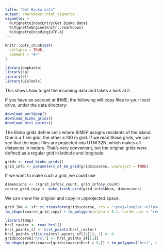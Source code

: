 ```yaml
---
title: "Get Bioko data"
output: rmarkdown::html_vignette
vignette: >
  %\VignetteIndexEntry{Get Bioko data}
  %\VignetteEngine{knitr::rmarkdown}
  %\VignetteEncoding{UTF-8}
---
```


```r
knitr::opts_chunk$set(
  collapse = TRUE,
  comment = "#>"
)
```

```r
library(popbioko)
library(sp)
library(sf)
library(GISTools)
```

This shows how to get the incoming data and takes a look at it.

If you have an account at IHME, the following will copy files to
your local drive, under the data directory:
```r
download_worldpop()
download_bioko_grids()
download_hrsl_points()
```

The Bioko grids define cells where BIMEP assigns residents of
the island. One is a 1 km grid, the other a 100 m grid.
If we read those grids, we can see that the input files
are projected into UTM 32N, which makes all distances in meters.
That's very convenient, but the original grids were defined as
a regular grid in latitude and longitude.
```r
grids <- read_bioko_grids()
grid_info <- parameters_of_km_grid(grids$coarse, unproject = TRUE)
```
If we want to make such a grid, we could use
```r
dimensions <- c(grid_info$x_count, grid_info$y_count)
coarse_grid_copy <- make_fresh_grid(grid_info$bbox, dimensions)
```
We can show the original and copy in unprojected space.
```r
grid_1km <- sf::st_transform(grids$coarse, crs = "+proj=longlat +ellps=WGS84 +datum=WGS84 +no_defs")
tm_shape(coarse_grid_copy) + tm_polygons(alpha = 0.1, border.col = "red") + tm_shape(grid_1km) + tm_polygons(alpha = 0.0, border.col = "blue")
```



```r
library(tmap)
hrsl_raster <- read_hrsl()
hrsl_points_sf <- hrsl_points(hrsl_raster)
hrsl_points_sf[is.na(hrsl_points_sf[[1]]), 1] <- 0
grids$coarse["hrsl"] <- hrsl_points_sf[[1]]
tm_shape(grids$coarse[grids$coarse$hrsl > 0,]) + tm_polygons("hrsl", title = "HRSL", palette = "Greens", style = "log10") + tm_layout(legend.title.size = 1, legend.text.size = 1)
```

